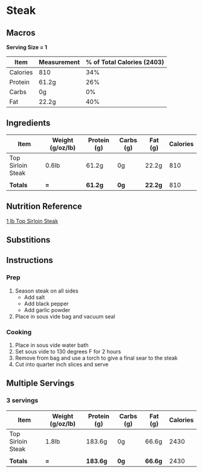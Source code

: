 # Steak

## Macros

**Serving Size = 1**

| Item | Measurement | % of Total Calories (2403) |
| ----------- | ----------- | ----------- |
| Calories | 810 | 34% |
| Protein | 61.2g | 26% |
| Carbs | 0g | 0% |
| Fat | 22.2g | 40% |

## Ingredients

| Item | Weight (g/oz/lb) | Protein (g) | Carbs (g) | Fat (g) | Calories |
| ----------- | ----------- | ----------- |	----------- | ----------- | ----------- |
| Top Sirloin Steak | 0.6lb | 61.2g | 0g | 22.2g | 810 |
|  |  |  |  |  |  |
| **Totals** | **=**  | **61.2g** | **0g** | **22.2g** | 810 |

## Nutrition Reference
[1 lb Top Sirloin Steak](https://www.myfitnesspal.com/food/calories/top-sirloin-steak-1-lb-16-oz-540049926)

## Substitions

## Instructions

### Prep
1. Season steak on all sides
    - Add salt
    - Add black pepper
    - Add garlic powder 
2. Place in sous vide bag and vacuum seal

### Cooking
1. Place in sous vide water bath
2. Set sous vide to 130 degrees F for 2 hours
3. Remove from bag and use a torch to give a final sear to the steak
4. Cut into quarter inch slices and serve

## Multiple Servings

### 3 servings

| Item | Weight (g/oz/lb) | Protein (g) | Carbs (g) | Fat (g) | Calories |
| ----------- | ----------- | ----------- |	----------- | ----------- | ----------- |
| Top Sirloin Steak | 1.8lb | 183.6g | 0g | 66.6g | 2430 |
|  |  |  |  |  |  |
| **Totals** | **=**  | **183.6g** | **0g** | **66.6g** | 2430 |